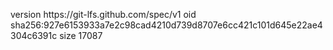 version https://git-lfs.github.com/spec/v1
oid sha256:927e6153933a7e2c98cad4210d739d8707e6cc421c101d645e22ae4304c6391c
size 17087
